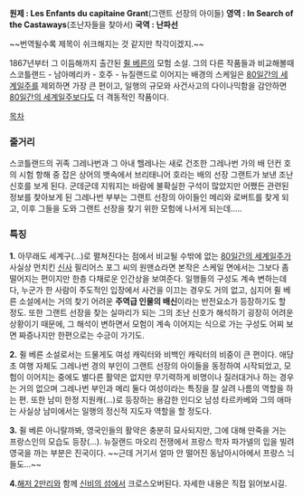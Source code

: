 '''원제 : Les Enfants du capitaine Grant'''(그랜트 선장의 아이들)
'''영역 : In Search of the Castaways'''(조난자들을 찾아서)
'''국역 : 난파선'''

~~번역될수록 제목이 쉬크해지는 것 같지만 착각이겠지.~~
 
1867년부터 그 이듬해까지 출간된 [[쥘 베른]]의 모험 소설. 그의 다른 작품들과 비교해볼때 스코틀랜드 - 남아메리카 - 호주 - 뉴질랜드로 이어지는 배경의 스케일은 [[80일간의 세계일주]]를 제외하면 가장 큰 편이고, 일행의 규모와 사건사고의 다이나믹함을 감안하면 [[80일간의 세계일주]]보다도 더 격동적인 작품이다.

[[목차]]

=== 줄거리 ===
스코틀랜드의 귀족 그레나번과 그 아내 헬레나는 새로 건조한 그레나번 가의 배 던컨 호의 시험 항해 중 잡은 상어의 뱃속에서 브리태니어 호라는 배의 선장 그랜트가 보낸 조난신호를 보게 된다. 군데군데 지워지는 바람에 불확실한 구석이 많았지만 어쨌든 관련된 정보를 찾아보게 된 그레나번 부부는 그랜트 선장의 아이들인 메리와 로버트를 찾게 되고, 이후 그들을 도와 그랜트 선장을 찾기 위한 모험에 나서게 되는데.....

=== 특징 ===
'''1.''' 아무래도 세계구(...)로 펼쳐진다는 점에서 비교될 수밖에 없는 [[80일간의 세계일주]]가 사실상 먼치킨 [[신사]] 필리어스 포그 씨의 원맨쇼라면 본작은 스케일 면에서는 그보다 좀 떨어지는 편이지만 한층 다채로운 인간상을 보여준다. 일행들의 구성도 계속 변하는데다, 누군가 한 사람이 주도적인 입장에서 사건을 이끄는 경우도 거의 없고, 심지어 쥘 베른 소설에서는 거의 찾기 어려운 '''주역급 인물의 배신'''이라는 반전요소가 등장하기도 할 정도. 또한 그랜트 선장을 찾는 실마리가 되는 그의 조난 신호가 해석하기 굉장히 어려운 상황이기 때문에, 그 해석이 변하면서 모험이 계속 이어지는 식으로 가는 구성도 어찌 보면 짜증나지만 한편으로는 수긍이 가기도.

'''2.''' 쥘 베른 소설로서는 드물게도 여성 캐릭터와 비백인 캐릭터의 비중이 큰 편이다. 애당초 여행 자체도 그레나번 경의 부인이 그랜트 선장의 아이들을 동정하여 시작되었고, 모험이 이어지는 중에도 별다른 활약은 없지만 무기력하게 비명이나 질러대거나 하는 경우는 거의 없으며 그레나번 부인과 메리 둘다 여성이라는 특징을 잘 살려 나름의 역할을 하는 편. 또한 남미 한정 지원캐(...)로 등장하는 용감한 인디오 남성 타르카베와 그의 애마는 사실상 남미에서는 일행의 정신적 지도자 역할을 할 정도다.  

'''3.''' 쥘 베른 아니랄까봐, 영국인들의 활약은 충분히 묘사되지만, 그에 대해 딴죽을 거는 프랑스인의 모습도 등장(...). 뉴질랜드 마오리 전쟁에서 프랑스 학자 파가넬의 입을 빌려 영국을 까는 부분은 진국이다. ~~근데 거기서 얼마 안 떨어진 동남아시아에서 프랑스 늬들도...~~

'''4.'''[[해저 2만리]]와 함께 [[신비의 섬]]에서 크로스오버된다. 자세한 내용은 직접 읽어보시길.
 
